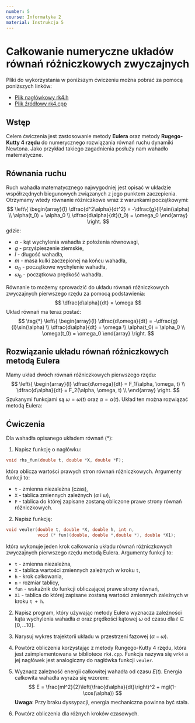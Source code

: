 ```yaml
---
number: 5
course: Informatyka 2
material: Instrukcja 5
---
```


# Całkowanie numeryczne układów równań różniczkowych zwyczajnych

Pliki do wykorzystania w poniższym ćwiczeniu można pobrać za pomocą poniższych linków:

 - [Plik nagłówkowy rk4.h](http://ccfd.github.io/courses/code/info2/rk4.h)
 - [Plik źródłowy rk4.cpp](http://ccfd.github.io/courses/code/info2/rk4.cpp)

## Wstęp

Celem ćwiczenia jest zastosowanie metody **Eulera** oraz metody **Rugego-Kutty 4 rzędu** do numerycznego rozwiązania równań ruchu dynamiki Newtona.
Jako przykład takiego zagadnienia posłuży nam wahadło matematyczne.

## Równania ruchu

Ruch wahadła matematycznego najwygodniej jest opisać w układzie współrzędnych biegunowych związanych z jego punktem zaczepienia.
Otrzymamy wtedy równanie różniczkowe wraz z warunkami początkowymi:
$$
\left\{
\begin{array}{l}
  \dfrac{d^2\alpha}{dt^2} = -\dfrac{g}{l}\sin(\alpha) \\
  \alpha(t_0) = \alpha_0 \\
  \dfrac{d\alpha}{dt}(t_0) = \omega_0
\end{array}
\right.
$$
gdzie:

- $\alpha$ - kąt wychylenia wahadła z położenia równowagi,
- $g$ - przyśpieszenie ziemskie,
- $l$ - długość wahadła,
- $m$ - masa kulki zaczepionej na końcu wahadła,
- $\alpha_0$ - początkowe wychylenie wahadła,
- $\omega_0$ - początkowa prędkość wahadła.

Równanie to możemy sprowadzić do układu równań różniczkowych zwyczajnych pierwszego rzędu za pomocą podstawienia:
$$
\dfrac{d\alpha}{dt} = \omega
$$
Układ równań ma teraz postać:
$$
\tag{*}
\left\{
\begin{array}{l}
  \dfrac{d\omega}{dt} = -\dfrac{g}{l}\sin(\alpha) \\
  \dfrac{d\alpha}{dt} = \omega \\
  \alpha(t_0) = \alpha_0 \\
  \omega(t_0) = \omega_0
\end{array}
\right.
$$

## Rozwiązanie układu równań różniczkowych metodą Eulera

Mamy układ dwóch równań różniczkowych pierwszego rzędu:
$$
\left\{
\begin{array}{l}
  \dfrac{d\omega}{dt} = F_1(\alpha, \omega, t) \\
  \dfrac{d\alpha}{dt} = F_2(\alpha, \omega, t) \\
\end{array}
\right.
$$
Szukanymi funkcjami są $\omega = \omega(t)$ oraz $\alpha = \alpha(t)$.
Układ ten można rozwiązać metodą Eulera:
\begin{equation}
\left\{
\begin{array}{l}
  \omega(t_i + h) = \omega_i + h \cdot F_1(\alpha(t_i), \omega(t_i), t_i) \\
  \alpha(t_i + h) = \alpha_i + h \cdot F_2(\alpha(t_i), \omega(t_i), t_i) \\
  h = t_{i+1} - t_i \\
\end{array}
\right.
\end{equation}

## Ćwiczenia

Dla wahadła opisanego układem równań (*):

1. Napisz funkcję o nagłówku:
```c++
void rhs_fun(double t, double *X, double *F);
```
która oblicza wartości prawych stron równań różniczkowych.
Argumenty funkcji to:

- `t` - zmienna niezależna (czas),
- `X` - tablica zmiennych zależnych ($\alpha$ i $\omega$),
- `F` - tablica do której zapisane zostaną obliczone prawe strony równań różniczkowych.

2. Napisz funkcję:
```c++
void veuler(double t, double *X, double h, int n,
            void (* fun)(double, double *,double *), double *X1);
```
która wykonuje jeden krok całkowania układu równań różniczkowych zwyczajnych pierwszego rzędu metodą Eulera.
Argumenty funkcji to:

- `t` - zmienna niezależna,
- `X` - tablica wartości zmiennych zależnych w kroku `t`,
- `h` - krok całkowania,
- `n` - rozmiar tablicy,
- `fun` - wskaźnik do funkcji obliczającej prawe strony równań,
- `X1` - tablica do której zapisane zostaną wartości zmiennych zależnych w kroku `t + h`.

2. Napisz program, który używając metody Eulera wyznacza zależności kąta wychylenia wahadła $\alpha$ oraz prędkości kątowej $\omega$ od czasu dla $t \in \left[0, \ldots 10\right]$.

3. Narysuj wykres trajektorii układu w przestrzeni fazowej ($\alpha-\omega$).

4. Powtórz obliczenia korzystając z metody Rungego-Kutty 4 rzędu, która jest zaimplementowana w bibliotece `rk4.cpp`.
Funkcja nazywa się `vrk4` a jej nagłówek jest analogiczny do nagłówka funkcji `veuler`.

5. Wyznacz zależność energii całkowitej wahadła od czasu $E(t)$.
Energia całkowita wahadła wyraża się wzorem:
$$
E = \frac{ml^2}{2}\left(\frac{d\alpha}{dt}\right)^2 + mgl(1-\cos(\alpha))
$$
**Uwaga**: Przy braku dyssypacji, energia mechaniczna powinna być stała.

6. Powtórz obliczenia dla różnych kroków czasowych.

